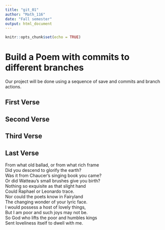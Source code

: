 ```yaml
---
title: "git_01"
author: "Math_116"
date: "Fall semester"
output: html_document
---
```


```r
knitr::opts_chunk$set(echo = TRUE)
```
# Build a Poem with commits to different branches
Our project will be done using a sequence of save and commits and branch actions.
<!-- Do not modify or change any text in "!--" bracketed areas such as this --- these are instructions to
you, if you change any of this the git program will notice it and compromise your git merging strategy !-->

## First Verse 
<!--Put the first five lines of a poem by Lewis Carrol in this section!-->

## Second Verse
<!--Put the first five lines of a poem by Robert Frost here!-->

## Third Verse
<!--Put the first two verses of The Walrus and the Carpenter here!-->

## Last Verse
<!--Put a short poem of your choice 8-20 lines,here!-->
From what old ballad, or from what rich frame  
Did you descend to glorify the earth?  
Was it from Chaucer’s singing book you came?  
Or did Watteau’s small brushes give you birth?  
Nothing so exquisite as that slight hand  
Could Raphael or Leonardo trace.  
Nor could the poets know in Fairyland  
The changing wonder of your lyric face.  
I would possess a host of lovely things,  
But I am poor and such joys may not be.  
So God who lifts the poor and humbles kings  
Sent loveliness itself to dwell with me.  

